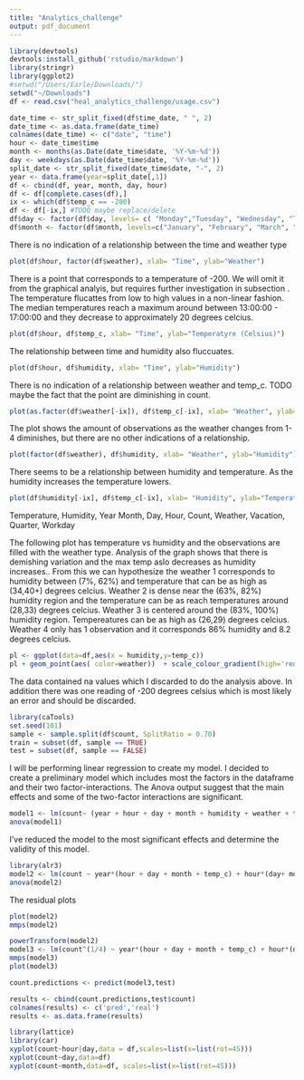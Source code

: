```yaml
---
title: "Analytics_challenge"
output: pdf_document
---
```


```r
library(devtools)
devtools:install_github('rstudio/markdown')
library(stringr)
library(ggplot2)
#setwd("/Users/Earle/Downloads/")
setwd("~/Downloads")
df <- read.csv("heal_analytics_challenge/usage.csv")
```


\section{1. Summarize and Interpret Data}

\subsection{a}
```r
date_time <- str_split_fixed(df$time_date, " ", 2)
date_time <- as.data.frame(date_time)
colnames(date_time) <- c("date", "time")
hour <- date_time$time
month <- months(as.Date(date_time$date, '%Y-%m-%d'))
day <- weekdays(as.Date(date_time$date, '%Y-%m-%d'))
split_date <- str_split_fixed(date_time$date, "-", 2)
year <- data.frame(year=split_date[,1])
df <- cbind(df, year, month, day, hour)
df <- df[complete.cases(df),]
ix <- which(df$temp_c == -200)
df <- df[-ix,] #TODO maybe replace/delete
df$day <- factor(df$day, levels= c( "Monday","Tuesday", "Wednesday", "Thursday", "Friday", "Saturday", "Sunday") )
df$month <- factor(df$month, levels=c("January", "February", "March", "April", "May", "June", "July", "August", "September", "October", "November", "December") )
```

\subsection{b}
There is no indication of a relationship between the time and weather type
```r
plot(df$hour, factor(df$weather), xlab= "Time", ylab="Weather")
```

There is a point that corresponds to a temperature of -200. We will omit it from the graphical analyis, but requires further investigation in subsection \textbf{e}. The temperature flucattes from low to high values in a non-linear fashion. The median temperatures reach a maximum around between 13:00:00 - 17:00:00 and they decrease to approximately 20 degrees celcius. 

```r
plot(df$hour, df$temp_c, xlab= "Time", ylab="Temperatyre (Celsius)")
``` 


The relationship between time and humidity also fluccuates.

```r
plot(df$hour, df$humidity, xlab= "Time", ylab="Humidity")
```


There is no indication of a relationship between weather and temp_c. TODO maybe the fact that the point are diminishing in count.
```r
plot(as.factor(df$weather[-ix]), df$temp_c[-ix], xlab= "Weather", ylab="Temperature (Celsius)")
```

The plot shows the amount of observations as the weather changes from 1-4 diminishes, but there are no other indications of a relationship.

```r
plot(factor(df$weather), df$humidity, xlab= "Weather", ylab="Humidity")
```

There seems to be a relationship between humidity and temperature. As the humidity increases the temperature lowers. 

```r
plot(df$humidity[-ix], df$temp_c[-ix], xlab= "Humidity", ylab="Temperature (Celsius)")
```
\subsection{c}
\textbf{Numerical:} Temperature, Humidity, Year
\texbf{Categorical:} Month, Day, Hour, Count, Weather, Vacation, Quarter, Workday 
\subsection{d}
The following plot has temperature vs humidity and the observations are filled with the weather type. Analysis of the graph shows that there is demishing variation and the max temp aslo decreases as humidity increases.. From this we can hypothesize the weather 1 corresponds to humidity between (7%, 62%) and temperature that can be as high as (34,40+) degrees celcius. Weather 2 is dense near the (63%, 82%) humidity region and the temperature can be as reach temperatures around (28,33) degrees celcius. Weather 3 is centered around the (83%, 100%) humidity region. Tempereatures can be as high as (26,29) degrees celcius. Weather 4 only has 1 observation and it corresponds 86% humidity and 8.2 degrees celcius. 

```r
pl <- ggplot(data=df,aes(x = humidity,y=temp_c)) 
pl + geom_point(aes( color=weather))  + scale_colour_gradient(high='red',low = "blue")
```

\subsection{e}
The data contained na values which I discarded to do the analysis above. In addition there was one reading of -200 degrees celsius which is most likely an error and should be discarded. 
\subsection{f}

\section{2. Analyze Widget usage rates and create predictive model}

```r
library(caTools)
set.seed(101) 
sample <- sample.split(df$count, SplitRatio = 0.70) 
train = subset(df, sample == TRUE)
test = subset(df, sample == FALSE)
```

I will be performing linear regression to create my model. I decided to create a preliminary model which includes most the factors in the dataframe and their two factor-interactions. The Anova output suggest that the main effects and some of the two-factor interactions are significant.

```r
model1 <- lm(count~ (year + hour + day + month + humidity + weather + temp_c + workday + vacation + quarter)^2, train)
anova(model1)
```

I've reduced the model to the most significant effects and determine the validity of this model.

```r
library(alr3)
model2 <- lm(count ~ year*(hour + day + month + temp_c) + hour*(day+ month + humidity+weather + temp_c+workday+month) + month*(humidity + temp_c+day) + humidity*weather, train)
anova(model2)
```

The residual plots 
```r
plot(model2)
mmps(model2)
```

```r

powerTransform(model2)
model3 <- lm(count^(1/4) ~ year*(hour + day + month + temp_c) + hour*(day+ month + humidity+weather + temp_c+workday+month) + month*(humidity + temp_c+day) + humidity*weather, train)
mmps(model3)
plot(model3)
```


```r
count.predictions <- predict(model3,test)

results <- cbind(count.predictions,test$count) 
colnames(results) <- c('pred','real')
results <- as.data.frame(results)
```


\subsection{a}
```r
library(lattice)
library(car)
xyplot(count~hour|day,data = df,scales=list(x=list(rot=45)))
xyplot(count~day,data=df)
xyplot(count~month,data=df, scales=list(x=list(rot=45)))
```
\subsection{b}
\subsection{c}
\subsection{d}